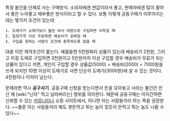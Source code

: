 특정 물건을 단체로 사는 구매방식. 소비자에겐 싼값이라서 좋고, 판매자에겐 많이 팔아서 좋은 누이좋고 매부좋은 방식이라고 할 수 있다. 보통 이렇게 공동구매가 이루어지는 데는 몇가지 조건이 있는데

 1. 도매가가 소매가보다 훨씬 싸서 대량으로 구입하면 이득일 때
 2. 일정가격 이상 주문하면 배송비가 공짜일 때
 3. 구입을 원하는 사람이 조건에 충족하도록 많을 때

대충 이런 제약조건이 붙는다. 예를들면 5천원짜리 상품이 있는데 배송비가 2천원, 그리고 이걸 도매로 구입하면 3천원이고 5만원어치 이상 구입할 경우 배송비가 무료가 되는 상품이 있다고 치면, 개인이 구입할 경우 상품값(5000) + 배송비(2000) = 7000원을 쓰게 되지만 10명 이상이 도매가로 사면 단순히 도매가(3000원)에 살 수 있는 것이다. 4천원이나 이익이 남는다.

문제라면 역시 '''공구사기'''. 공동구매 신청을 받는다면서 돈을 모아놓고 사라는 물건은 안산 채 [wiki:"닌자" 먹고 날라버리는] 행위를 의미한다. 때문에 공동구매는 어지간하면 신뢰할 수 있는 [[커뮤니티]]나 쇼핑 사이트에서, 아니면 아는 사람들끼리 하는 쪽을 권장한다. ~~물론 아는 사람들끼리 해도 곗돈먹고 튀는 놈이 있듯이 돈먹고 튀는 놈도 나올 수 있다~~
